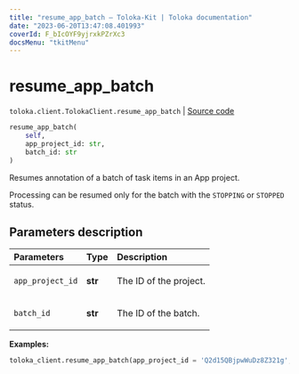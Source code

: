 ```yaml
---
title: "resume_app_batch — Toloka-Kit | Toloka documentation"
date: "2023-06-20T13:47:08.401993"
coverId: F_bIcOYF9yjrxkPZrXc3
docsMenu: "tkitMenu"
---
```


# resume_app_batch

`toloka.client.TolokaClient.resume_app_batch` | [Source code](https://github.com/Toloka/toloka-kit/blob/v1.2.0/src/client/__init__.py#L4290)

```python
resume_app_batch(
    self,
    app_project_id: str,
    batch_id: str
)
```

Resumes annotation of a batch of task items in an App project.

Processing can be resumed only for the batch with the `STOPPING` or `STOPPED` status.

## Parameters description

| Parameters | Type | Description |
| :----------| :----| :-----------|
`app_project_id`|**str**|<p>The ID of the project.</p>
`batch_id`|**str**|<p>The ID of the batch.</p>

**Examples:**

```python
toloka_client.resume_app_batch(app_project_id = 'Q2d15QBjpwWuDz8Z321g', batch_id = '4Va2BBWKL88S4QyAgVje')
```